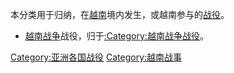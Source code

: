 本分类用于归纳，在[[越南|越南]]境内发生，或越南参与的[[战役|战役]]。

*[[越南战争|越南战争]]战役，归于[[:Category:越南战争战役|:Category:越南战争战役]]。

[[Category:亚洲各国战役|Category:亚洲各国战役]]
[[Category:越南战事|Category:越南战事]]